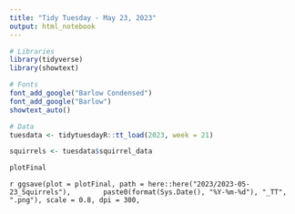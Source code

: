 ```yaml
---
title: "Tidy Tuesday - May 23, 2023"
output: html_notebook
---
```

```r
# Libraries
library(tidyverse)
library(showtext)

# Fonts
font_add_google("Barlow Condensed")
font_add_google("Barlow")
showtext_auto()

# Data
tuesdata <- tidytuesdayR::tt_load(2023, week = 21)
```

```r
squirrels <- tuesdata$squirrel_data
```

```r
plotFinal 
```

```r
ggsave(plot = plotFinal, path = here::here("2023/2023-05-23_Squirrels"),
       paste0(format(Sys.Date(), "%Y-%m-%d"), "_TT", ".png"), scale = 0.8, dpi = 300,
       ```
